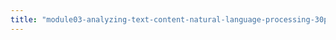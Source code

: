```yaml
---
title: "module03-analyzing-text-content-natural-language-processing-30pct/3-3-1-video-lecture.qmd"
---
```


